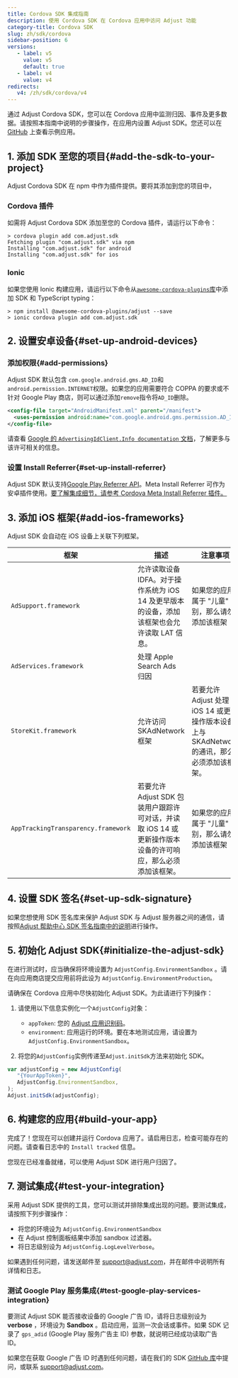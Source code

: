 ```yaml
---
title: Cordova SDK 集成指南
description: 使用 Cordova SDK 在 Cordova 应用中访问 Adjust 功能
category-title: Cordova SDK
slug: zh/sdk/cordova
sidebar-position: 6
versions:
   - label: v5
     value: v5
     default: true
   - label: v4
     value: v4
redirects:
   v4: /zh/sdk/cordova/v4
---
```


通过 Adjust Cordova SDK，您可以在 Cordova 应用中监测归因、事件及更多数据。请按照本指南中说明的步骤操作，在应用内设置 Adjust SDK。您还可以在 [GitHub](https://github.com/adjust/cordova_sdk/tree/master/example-cordova) 上查看示例应用。

## 1\. 添加 SDK 至您的项目\{\#add\-the\-sdk\-to\-your\-project\}

Adjust Cordova SDK 在 npm 中作为插件提供。要将其添加到您的项目中，

### Cordova 插件

如需将 Adjust Cordova SDK 添加至您的 Cordova 插件，请运行以下命令：

```console
> cordova plugin add com.adjust.sdk
Fetching plugin "com.adjust.sdk" via npm
Installing "com.adjust.sdk" for android
Installing "com.adjust.sdk" for ios
```

### Ionic

如果您使用 Ionic 构建应用，请运行以下命令从[`awesome-cordova-plugins`库](https://github.com/danielsogl/awesome-cordova-plugins)中添加 SDK 和 TypeScript typing：

```console
> npm install @awesome-cordova-plugins/adjust --save
> ionic cordova plugin add com.adjust.sdk
```

## 2\. 设置安卓设备\{\#set\-up\-android\-devices\}

### 添加权限{#add-permissions}

Adjust SDK 默认包含 `com.google.android.gms.AD_ID`和`android.permission.INTERNET`权限。如果您的应用需要符合 COPPA 的要求或不针对 Google Play 商店，则可以通过添加`remove`指令将`AD_ID`删除。

```xml
<config-file target="AndroidManifest.xml" parent="/manifest">
  <uses-permission android:name="com.google.android.gms.permission.AD_ID" tools:node="remove" />
</config-file>
```

<Callout type="seealso">

请查看 [Google 的 `AdvertisingIdClient.Info documentation` 文档](https://developers.google.com/android/reference/com/google/android/gms/ads/identifier/AdvertisingIdClient.Info#public-string-getid)，了解更多与该许可相关的信息。

</Callout>

### 设置 Install Referrer{#set-up-install-referrer}

Adjust SDK 默认支持[Google Play Referrer API](https://developer.android.com/google/play/installreferrer)。Meta Install Referrer 可作为安卓插件使用。[要了解集成细节，请参考 Cordova Meta Install Referrer 插件。](/zh/sdk/cordova/plugins/meta-referrer-plugin)

## 3\. 添加 iOS 框架\{\#add\-ios\-frameworks\}

Adjust SDK 会自动在 iOS 设备上关联下列框架。

| 框架                                | 描述                                                                                                       | 注意事项                                                                                    |
| ----------------------------------- | ---------------------------------------------------------------------------------------------------------- | ------------------------------------------------------------------------------------------- |
| `AdSupport.framework`               | 允许读取设备 IDFA。对于操作系统为 iOS 14 及更早版本的设备，添加该框架也会允许读取 LAT 信息。               | 如果您的应用属于 "儿童" 类别，那么请勿添加该框架                                            |
| `AdServices.framework`              | 处理 Apple Search Ads 归因                                                                                 |                                                                                             |
| `StoreKit.framework`                | 允许访问 SKAdNetwork 框架                                                                                  | 若要允许 Adjust 处理 iOS 14 或更新操作版本设备上与 SKAdNetwork 的通讯，那么必须添加该框架。 |
| `AppTrackingTransparency.framework` | 若要允许 Adjust SDK 包装用户跟踪许可对话，并读取 iOS 14 或更新操作版本设备的许可响应，那么必须添加该框架。 | 如果您的应用属于 "儿童" 类别，那么请勿添加该框架                                            |

## 4\. 设置 SDK 签名\{\#set\-up\-sdk\-signature\}

如果您想使用 SDK 签名库来保护 Adjust SDK 与 Adjust 服务器之间的通信，请按照[Adjust 帮助中心 SDK 签名指南中的说明](https://help.adjust.com/zh/article/sdk-signature)进行操作。

## 5\. 初始化 Adjust SDK\{\#initialize\-the\-adjust\-sdk\}

<Callout type="important">

在进行测试时，应当确保将环境设置为 `AdjustConfig.EnvironmentSandbox` 。请在向应用商店提交应用前将此设为 `AdjustConfig.EnvironmentProduction`。

</Callout>

请确保在 Cordova 应用中尽快初始化 Adjust SDK。为此请进行下列操作：

1. 请使用以下信息实例化一个`AdjustConfig`对象：

   - `appToken`: 您的 [Adjust 应用识别码](https://help.adjust.com/zh/article/app-settings#view-your-app-token)。
   - `environment`: 应用运行的环境。要在本地测试应用，请设置为`AdjustConfig.EnvironmentSandbox`。

2. 将您的`AdjustConfig`实例传递至`Adjust.initSdk`方法来初始化 SDK。

```js
var adjustConfig = new AdjustConfig(
   "{YourAppToken}",
   AdjustConfig.EnvironmentSandbox,
);
Adjust.initSdk(adjustConfig);
```

## 6\. 构建您的应用\{\#build\-your\-app\}

完成了！您现在可以创建并运行 Cordova 应用了。请启用日志，检查可能存在的问题。请查看日志中的 `Install tracked` 信息。

您现在已经准备就绪，可以使用 Adjust SDK 进行用户归因了。

## 7\. 测试集成\{\#test\-your\-integration\}

采用 Adjust SDK 提供的工具，您可以测试并排除集成出现的问题。要测试集成，请按照下列步骤操作：

- 将您的环境设为 `AdjustConfig.EnvironmentSandbox`
- 在 Adjust 控制面板结果中添加 sandbox 过滤器。
- 将日志级别设为 `AdjustConfig.LogLevelVerbose`。

如果遇到任何问题，请发送邮件至 [support@adjust.com](mailto:support@adjust.com)，并在邮件中说明所有详情和日志。

### 测试 Google Play 服务集成{#test-google-play-services-integration}

要测试 Adjust SDK 能否接收设备的 Google 广告 ID，请将日志级别设为 **verbose** ，环境设为 **Sandbox** 。启动应用，监测一次会话或事件。如果 SDK 记录了 `gps_adid` \(Google Play 服务广告主 ID\) 参数，就说明已经成功读取广告 ID。

如果您在获取 Google 广告 ID 时遇到任何问题，请在我们的 SDK [GitHub 库](https://github.com/adjust/cordova_sdk)中提问，或联系 [support@adjust.com](mailto:support@adjust.com)。
